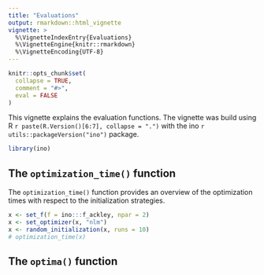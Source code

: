 ```yaml
---
title: "Evaluations"
output: rmarkdown::html_vignette
vignette: >
  %\VignetteIndexEntry{Evaluations}
  %\VignetteEngine{knitr::rmarkdown}
  %\VignetteEncoding{UTF-8}
---
```


```r
knitr::opts_chunk$set(
  collapse = TRUE,
  comment = "#>",
  eval = FALSE
)
```

This vignette explains the evaluation functions. The vignette was build using R `r paste(R.Version()[6:7], collapse = ".")` with the ino `r utils::packageVersion("ino")` package.

```r
library(ino)
```

## The `optimization_time()` function

The `optimization_time()` function provides an overview of the optimization times with respect to the initialization strategies.

```r
x <- set_f(f = ino:::f_ackley, npar = 2)
x <- set_optimizer(x, "nlm")
x <- random_initialization(x, runs = 10)
# optimization_time(x)
```

## The `optima()` function
